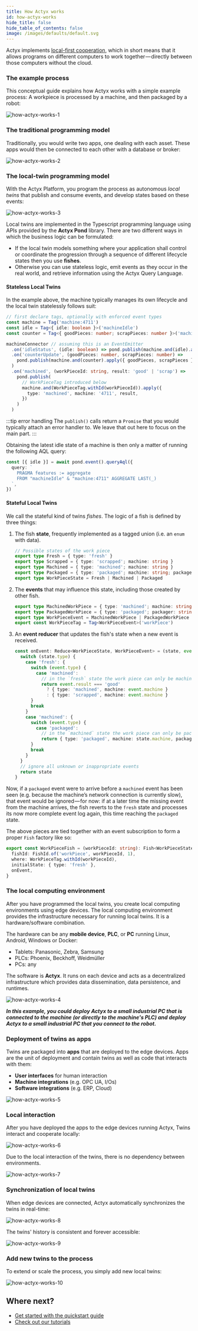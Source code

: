 ```yaml
---
title: How Actyx works
id: how-actyx-works
hide_title: false
hide_table_of_contents: false
image: /images/defaults/default.svg
---
```


Actyx implements [local-first cooperation](https://www.local-first-cooperation.org/), which in short means that it allows programs on different computers to work together — directly between those computers without the cloud.

### The example process

This conceptual guide explains how Actyx works with a simple example process: A workpiece is processed by a machine, and then packaged by a robot:

![how-actyx-works-1](/images/conceptual/how-actyx-works/how-actyx-works-1.png)

### The traditional programming model

Traditionally, you would write two apps, one dealing with each asset. These apps would then be connected to each other with a database or broker:

![how-actyx-works-2](/images/conceptual/how-actyx-works/how-actyx-works-2.png)

### The local-twin programming model

With the Actyx Platform, you program the process as autonomous _local twins_ that publish and consume events, and develop states based on these events:

![how-actyx-works-3](/images/conceptual/how-actyx-works/how-actyx-works-3.png)

Local twins are implemented in the Typescript programming language using APIs provided by the **Actyx Pond** library.
There are two different ways in which the business logic can be formulated:

- If the local twin models something where your application shall control or coordinate the progression through a sequence of different lifecycle states then you use **fishes**.
- Otherwise you can use stateless logic, emit events as they occur in the real world, and retrieve information using the Actyx Query Language.

#### Stateless Local Twins

In the example above, the machine typically manages its own lifecycle and the local twin statelessly follows suit:

<!-- prettier-ignore -->
```ts
// first declare tags, optionally with enforced event types
const machine = Tag('machine:4711')
const idle = Tag<{ idle: boolean }>('machineIdle')
const counter = Tag<{ goodPieces: number; scrapPieces: number }>('machineCounter')

machineConnector // assuming this is an EventEmitter
  .on('idleStatus', (idle: boolean) => pond.publish(machine.and(idle).apply({ idle })))
  .on('counterUpdate', (goodPieces: number, scrapPieces: number) =>
    pond.publish(machine.and(counter).apply({ goodPieces, scrapPieces })),
  )
  .on('machined', (workPieceId: string, result: 'good' | 'scrap') =>
    pond.publish(
      // WorkPieceTag introduced below
      machine.and(WorkPieceTag.withId(workPieceId)).apply({
        type: 'machined', machine: '4711', result,
      })
    )
  )
```

:::tip error handling
The `publish()` calls return a `Promise` that you would typically attach an error handler to.
We leave that out here to focus on the main part.
:::

Obtaining the latest idle state of a machine is then only a matter of running the following AQL query:

```ts
const [{ idle }] = await pond.event().queryAql({
  query: `
    PRAGMA features := aggregate
    FROM "machineIdle" & "machine:4711" AGGREGATE LAST(_)
  `,
})
```

#### Stateful Local Twins

We call the stateful kind of twins _fishes_. The logic of a fish is defined by three things:

1. The fish **state**, frequently implemented as a tagged union (i.e. an `enum` with data).

   ```ts
   // Possible states of the work piece
   export type Fresh = { type: 'fresh' }
   export type Scrapped = { type: 'scrapped'; machine: string }
   export type Machined = { type: 'machined'; machine: string }
   export type Packaged = { type: 'packaged'; machine: string; packager: string }
   export type WorkPieceState = Fresh | Machined | Packaged
   ```

2. The **events** that may influence this state, including those created by other fish.

   ```ts
   export type MachinedWorkPiece = { type: 'machined'; machine: string; result: 'good' | 'scrap' }
   export type PackagedWorkPiece = { type: 'packaged'; packager: string }
   export type WorkPieceEvent = MachinedWorkPiece | PackagedWorkPiece
   export const WorkPieceTag = Tag<WorkPieceEvent>('workPiece')
   ```

3. An **event reducer** that updates the fish's state when a new event is received.

   ```ts
   const onEvent: Reduce<WorkPieceState, WorkPieceEvent> = (state, event) => {
     switch (state.type) {
       case 'fresh': {
         switch (event.type) {
           case 'machined':
             // in the `fresh` state the work piece can only be machined or scrap
             return event.result === 'good'
               ? { type: 'machined', machine: event.machine }
               : { type: 'scrapped', machine: event.machine }
         }
         break
       }
       case 'machined': {
         switch (event.type) {
           case 'packaged':
             // in the `machined` state the work piece can only be packaged
             return { type: 'packaged', machine: state.machine, packager: event.packager }
         }
         break
       }
     }
     // ignore all unknown or inappropriate events
     return state
   }
   ```

Now, if a `packaged` event were to arrive before a `machined` event has been seen (e.g. because the machine’s network connection is currently slow), that event would be ignored — for now:
if at a later time the missing event from the machine arrives, the fish reverts to the `fresh` state and processes its now more complete event log again, this time reaching the `packaged` state.

The above pieces are tied together with an event subscription to form a proper `Fish` factory like so:

```ts
export const WorkPieceFish = (workPieceId: string): Fish<WorkPieceState, WorkPieceEvent> => {
  fishId: FishId.of('workPiece', workPieceId, 1),
  where: WorkPieceTag.withId(workPieceId),
  initialState: { type: 'fresh' },
  onEvent,
}
```

### The local computing environment

After you have programmed the local twins, you create local computing environments using edge devices. The local computing environment provides the infrastructure necessary for running local twins. It is a hardware/software combination.

The hardware can be any **mobile device**, **PLC**, or **PC** running Linux, Android, Windows or Docker:

- Tablets: Panasonic, Zebra, Samsung
- PLCs: Phoenix, Beckhoff, Weidmüller
- PCs: any

The software is **Actyx**. It runs on each device and acts as a decentralized infrastructure which provides data dissemination, data persistence, and runtimes.

![how-actyx-works-4](/images/conceptual/how-actyx-works/how-actyx-works-4.png)

_**In this example, you could deploy Actyx to a small industrial PC that is connected to the machine (or directly to the machine's PLC) and deploy Actyx to a small industrial PC that you connect to the robot.**_

### Deployment of twins as apps

Twins are packaged into **apps** that are deployed to the edge devices. Apps are the unit of deployment and contain twins as well as code that interacts with them:

- **User interfaces** for human interaction
- **Machine integrations** (e.g. OPC UA, I/Os)
- **Software integrations** (e.g. ERP, Cloud)

![how-actyx-works-5](/images/conceptual/how-actyx-works/how-actyx-works-5.png)

### Local interaction

After you have deployed the apps to the edge devices running Actyx, Twins interact and cooperate locally:

![how-actyx-works-6](/images/conceptual/how-actyx-works/how-actyx-works-6.png)

Due to the local interaction of the twins, there is no dependency between environments.

![how-actyx-works-7](/images/conceptual/how-actyx-works/how-actyx-works-7.png)

### Synchronization of local twins

When edge devices are connected, Actyx automatically synchronizes the twins in real-time:

![how-actyx-works-8](/images/conceptual/how-actyx-works/how-actyx-works-8.png)

The twins' history is consistent and forever accessible:

![how-actyx-works-9](/images/conceptual/how-actyx-works/how-actyx-works-9.png)

### Add new twins to the process

To extend or scale the process, you simply add new local twins:

![how-actyx-works-10](/images/conceptual/how-actyx-works/how-actyx-works-10.png)

## Where next?

- [Get started with the quickstart guide](../tutorials/quickstart.mdx)
- [Check out our tutorials](../tutorials/overview.mdx)
